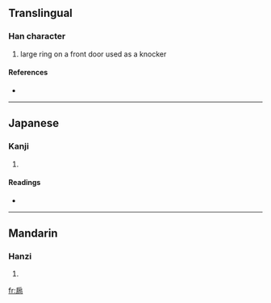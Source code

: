 ==Translingual==

===Han character===
{{Han char|rn=63|rad=戶|as=06|sn=10|four=|canj=竹尸竹月口 (HSHBR), 戈尸竹月口 (ISHBR)}}

# large ring on a front door used as a knocker

====References====
* {{Han ref|kx=0416.080|dkj=11737|dj=0761.100|hdz=32263.010|uh=6244|ud=25156}}

----

==Japanese==

===Kanji===
{{ja-kanji|grade=|rs=戶06}}

# {{defn|Japanese}}

====Readings====
* {{ja-readings|on=[[しょう]] (shō)|kun=}}

----

==Mandarin==

===Hanzi===
{{cmn-hanzi|pin=[[shān]] ([[shan1]]), [[shǎng]] ([[shang3]])|wg=shan<sup>1</sup>, shang<sup>3</sup>}}

# {{defn|Mandarin}}

[[fr:扄]]